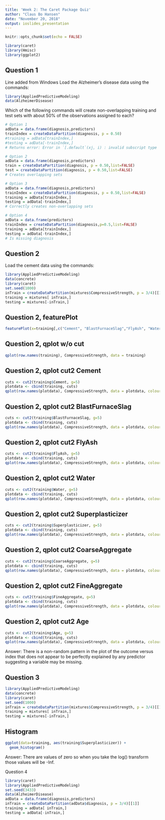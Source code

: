 ```yaml
---
title: 'Week 2: The Caret Package Quiz'
author: "Claus Bo Hansen"
date: "November 20, 2018"
output: ioslides_presentation
---
```


```r
knitr::opts_chunk$set(echo = FALSE)

library(caret)
library(Hmisc)
library(ggplot2)

```

## Question 1

Line added from Windows
Load the Alzheimer's disease data using the commands:

```r
library(AppliedPredictiveModeling)
data(AlzheimerDisease)

```


Which of the following commands will create non-overlapping training and test sets with about 50% of the observations assigned to each? 

```r

# Option 1
adData = data.frame(diagnosis,predictors)
trainIndex = createDataPartition(diagnosis, p = 0.50)
#training = adData[trainIndex,]
#testing = adData[-trainIndex,]
# Returns error: Error in `[.default`(xj, i) : invalid subscript type 'list'

# Option 2
adData = data.frame(diagnosis,predictors)
train = createDataPartition(diagnosis, p = 0.50,list=FALSE)
test = createDataPartition(diagnosis, p = 0.50,list=FALSE)
# Creates overlapping sets

# Option 3
adData = data.frame(diagnosis,predictors)
trainIndex = createDataPartition(diagnosis, p = 0.50,list=FALSE)
training = adData[trainIndex,]
testing = adData[-trainIndex,]
# Correctly creates non-overlapping sets

# Option 4
adData = data.frame(predictors)
trainIndex = createDataPartition(diagnosis,p=0.5,list=FALSE)
training = adData[trainIndex,]
testing = adData[-trainIndex,]
# Is missing diagnosis

```


## Question 2

Load the cement data using the commands:

```r
library(AppliedPredictiveModeling)
data(concrete)
library(caret)
set.seed(1000)
inTrain = createDataPartition(mixtures$CompressiveStrength, p = 3/4)[[1]]
training = mixtures[ inTrain,]
testing = mixtures[-inTrain,]

```


## Question 2, featurePlot


```r

featurePlot(x=training[,c("Cement", "BlastFurnaceSlag","FlyAsh", "Water", "Superplasticizer", "CoarseAggregate", "FineAggregate", "Age")], y = training$CompressiveStrength, plot = "pairs")

```

## Question 2, qplot w/o cut


```r

qplot(row.names(training), CompressiveStrength, data = training)

```


## Question 2, qplot cut2 Cement

```r

cuts <- cut2(training$Cement, g=5)
plotdata <- cbind(training, cuts)
qplot(row.names(plotdata), CompressiveStrength, data = plotdata, colour = cuts)

```

## Question 2, qplot cut2 BlastFurnaceSlag

```r

cuts <- cut2(training$BlastFurnaceSlag, g=5)
plotdata <- cbind(training, cuts)
qplot(row.names(plotdata), CompressiveStrength, data = plotdata, colour = cuts)

```

## Question 2, qplot cut2 FlyAsh

```r

cuts <- cut2(training$FlyAsh, g=5)
plotdata <- cbind(training, cuts)
qplot(row.names(plotdata), CompressiveStrength, data = plotdata, colour = cuts)

```

## Question 2, qplot cut2 Water

```r

cuts <- cut2(training$Water, g=5)
plotdata <- cbind(training, cuts)
qplot(row.names(plotdata), CompressiveStrength, data = plotdata, colour = cuts)

```

## Question 2, qplot cut2 Superplasticizer

```r

cuts <- cut2(training$Superplasticizer, g=5)
plotdata <- cbind(training, cuts)
qplot(row.names(plotdata), CompressiveStrength, data = plotdata, colour = cuts)

```

## Question 2, qplot cut2 CoarseAggregate

```r

cuts <- cut2(training$CoarseAggregate, g=5)
plotdata <- cbind(training, cuts)
qplot(row.names(plotdata), CompressiveStrength, data = plotdata, colour = cuts)

```

## Question 2, qplot cut2 FineAggregate

```r

cuts <- cut2(training$FineAggregate, g=5)
plotdata <- cbind(training, cuts)
qplot(row.names(plotdata), CompressiveStrength, data = plotdata, colour = cuts)

```

## Question 2, qplot cut2 Age

```r

cuts <- cut2(training$Age, g=5)
plotdata <- cbind(training, cuts)
qplot(row.names(plotdata), CompressiveStrength, data = plotdata, colour = cuts)

```

Answer: There is a non-random pattern in the plot of the outcome versus index that does not appear to be perfectly explained by any predictor suggesting a variable may be missing.



## Question 3

```r

library(AppliedPredictiveModeling)
data(concrete)
library(caret)
set.seed(1000)
inTrain = createDataPartition(mixtures$CompressiveStrength, p = 3/4)[[1]]
training = mixtures[ inTrain,]
testing = mixtures[-inTrain,]

```


## Histogram

```r

ggplot(data=training, aes(training$Superplasticizer)) +
  geom_histogram()

```

Answer: There are values of zero so when you take the log() transform those values will be -Inf.


Question 4

```r

library(caret)
library(AppliedPredictiveModeling)
set.seed(3433)
data(AlzheimerDisease)
adData = data.frame(diagnosis,predictors)
inTrain = createDataPartition(adData$diagnosis, p = 3/4)[[1]]
training = adData[ inTrain,]
testing = adData[-inTrain,]

```




